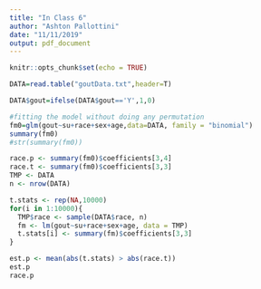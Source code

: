 ---
title: "In Class 6"
author: "Ashton Pallottini"
date: "11/11/2019"
output: pdf_document
---

```{r setup, include=FALSE}
knitr::opts_chunk$set(echo = TRUE)
```

```{r}
DATA=read.table("goutData.txt",header=T)

DATA$gout=ifelse(DATA$gout=='Y',1,0)

#fitting the model without doing any permutation
fm0=glm(gout~su+race+sex+age,data=DATA, family = "binomial")
summary(fm0)
#str(summary(fm0))
```

```{r}
race.p <- summary(fm0)$coefficients[3,4]
race.t <- summary(fm0)$coefficients[3,3]
TMP <- DATA
n <- nrow(DATA)

t.stats <- rep(NA,10000)
for(i in 1:10000){
  TMP$race <- sample(DATA$race, n)
  fm <- lm(gout~su+race+sex+age, data = TMP)
  t.stats[i] <- summary(fm)$coefficients[3,3]
}

est.p <- mean(abs(t.stats) > abs(race.t))
est.p
race.p
```

